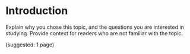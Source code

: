 # Introduction

Explain why you chose this topic, and the questions you are interested in studying. Provide context for readers who are not familiar with the topic.

(suggested: 1 page)

